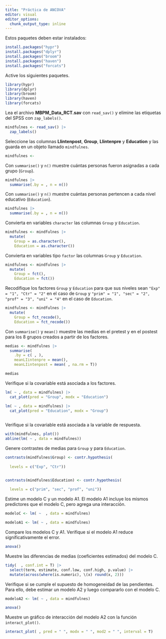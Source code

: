 ```yaml
---
title: "Práctica de ANCOVA"
editor: visual
editor_options: 
  chunk_output_type: inline
---
```


Estos paquetes deben estar instalados:

```r

install.packages("hypr")
install.packages("dplyr")
install.packages("broom")
install.packages("haven")
install.packages("forcats")
```

Active los siguientes paquetes.

```r

library(hypr)
library(dplyr)
library(broom)
library(haven)
library(forcats)
```

Lea el archivo **MBPM_Data_RCT.sav** con `read_sav()` y elimine las etiquetas del SPSS con `zap_labels()`.

```r

mindfulnes <- read_sav() |>
  zap_labels()
```

Seleccione las columnas **LIintenpost**, **Group**, **LIintenpre** y **Education** y las guarda en un objeto llamado `mindfulnes`.

```r

mindfulnes <- 
```

Con `summarise()` y `n()` muestre cuántas personas fueron asignadas a cada grupo (`Group`).

```r

mindfulnes |>
  summarise(.by = , n = n())
```

Con `summarise()` y `n()` muestre cuántas personas pertencen a cada nivel educativo (`Education`).

```r

mindfulnes |>
  summarise(.by = , n = n())
```

Convierta en variables `character` las columnas `Group` y `Education`.

```r

mindfulnes <- mindfulnes |>
  mutate(
    Group = as.character(),
    Education = as.character())
```

Convierta en variables tipo `factor` las columnas `Group` y `Education`.

```r

mindfulnes <- mindfulnes |>
  mutate(
    Group = fct(),
    Education = fct())
```

Recodifique los factores `Group` y `Education` para que sus niveles sean `"Exp" = "1", "Ctr" = "2"` en el caso de `Group` y `"prim" = "1", "sec" = "2", "prof" = "3", "uni" = "4"` en el caso de `Education`.

```r

mindfulnes <- mindfulnes |>
  mutate(
    Group = fct_recode(),
    Education = fct_recode())
```

Con `summarise()` y `mean()` muestre las medias en el pretest y en el postest para los 8 grupos creados a partir de los factores.

```r

medias <- mindfulnes |>
  summarise(
    .by = c( , ),
    meanLIintenpre = mean(),
    meanLIintenpost = mean( , na.rm = T))

medias
```

Verifique si la covariable está asociada a los factores.

```r

lm( ~ , data = mindfulnes) |>
  cat_plot(pred = "Group", modx = "Education")

lm( ~ , data = mindfulnes) |>
  cat_plot(pred = "Education", modx = "Group")
  
```

Verifique si la covariable está asociada a la variable de respuesta.

```r

with(mindfulnes, plot())
abline(lm( ~ , data = mindfulnes))
```

Genere contrastes de medias para `Group` y para `Education`.

```r

contrasts(mindfulnes$Group) <- contr.hypothesis(
  
  levels = c("Exp", "Ctr"))


contrasts(mindfulnes$Education) <- contr.hypothesis(
  
  levels = c("prim", "sec", "prof", "uni"))
```

Estime un modelo C y un modelo A1. El modelo A1 incluye los mismos predictores que el modelo C, pero agrega una interacción.

```r

modeloC <- lm( ~  , data = mindfulnes)

modeloA1 <- lm( ~ , data = mindfulnes)
```

Compare los modelos C y A1. Verifique si el modelo A1 reduce significativamente el error.

```r

anova()
```

Muestre las diferencias de medias (coeficientes estimados) del modelo C.

```r

tidy(  , conf.int = T) |>
  select(term, estimate, conf.low, conf.high, p.value) |>
  mutate(across(where(is.numeric), \(x) round(x, 2)))
```

Verifique si se cumple el supuesto de homogeneidad de las pendientes. Para ello, debe estimar un modelo A2 y luego compararlo con el modelo C.

```r

modeloA2 <- lm( ~ , data = mindfulnes)

anova()
```

Muestre un gráfico de interacción del modelo A2 con la función `interact_plot()`.

```r

interact_plot( , pred = " ", modx = " ", mod2 = " ", interval = T)
```
